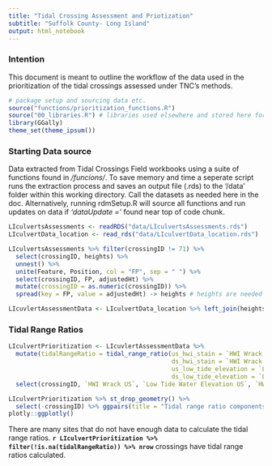 ```yaml
---
title: "Tidal Crossing Assessment and Priotization"
subtitle: "Suffolk County- Long Island"
output: html_notebook
---
```



### Intention
This document is meant to outline the workflow of the data used in the prioritization of the tidal crossings assessed under TNC's methods. 

```r
# package setup and sourcing data etc.
source("functions/prioritization_functions.R")
source("00_libraries.R") # libraries used elsewhere and stored here for convienence
library(GGally)
theme_set(theme_ipsum())

```

### Starting Data source
Data extracted from Tidal Crossings Field workbooks using a suite of functions found in _/funcions/_.  To save memory and time a seperate script runs the extraction process and saves an output file (.rds) to the '/data' folder within this working directory. Call the datasets as needed here in the doc. Alternatively, running rdmSetup.R will source all functions and run updates on data if _'dataUpdate = '_ found near top of code chunk.

```r
LIculvertsAssessments <- readRDS("data/LIculvertsAssessments.rds")
LIculvertData_location <- read_rds("data/LIculvertData_location.rds")

LIculvertsAssessments %>% filter(crossingID != 71) %>% 
  select(crossingID, heights) %>% 
  unnest() %>% 
  unite(Feature, Position, col = "FP", sep = " ") %>% 
  select(crossingID, FP, adjustedHt) %>% 
  mutate(crossingID = as.numeric(crossingID)) %>% 
  spread(key = FP, value = adjustedHt) -> heights # heights are needed for some of the calculations. Perhaps a better method would be to use SQL-like queries referencing multiple tables as needed. 

LIcuvlertAssessmentData <- LIculvertData_location %>% left_join(heights) 
```


### Tidal Range Ratios  


```r
LIculvertPrioritization <- LIcuvlertAssessmentData %>% 
  mutate(tidalRangeRatio = tidal_range_ratio(us_hwi_stain = `HWI Wrack US`,
                                             ds_hwi_stain = `HWI Wrack DS`,
                                             us_low_tide_elevation = `Low Tide Water Elevation US`, 
                                             ds_low_tide_elevation = `Low Tide Water Elevation DS`)) %>% 
  select(crossingID, `HWI Wrack US`, `Low Tide Water Elevation US`, `HWI Wrack DS`, `Low Tide Water Elevation DS`, tidalRangeRatio)

LIculvertPrioritization %>% st_drop_geometry() %>%
  select(-crossingID) %>% ggpairs(title = "Tidal range ratio components correlations")
plotly::ggplotly()

```


There are many sites that do not have enough data to calculate the tidal range ratios. 
**`r LIculvertPrioritization %>% filter(!is.na(tidalRangeRatio)) %>% nrow`** crossings have tidal range ratios calculated.

